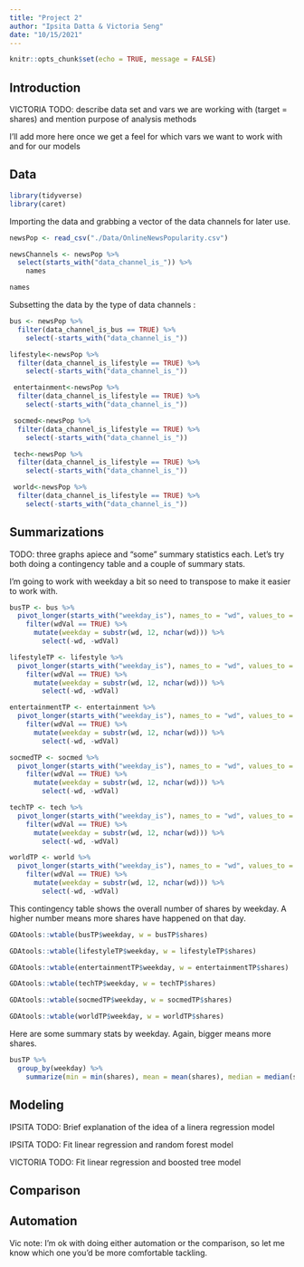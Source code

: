 ```yaml
---
title: "Project 2"
author: "Ipsita Datta & Victoria Seng"
date: "10/15/2021"
---
```


```r
knitr::opts_chunk$set(echo = TRUE, message = FALSE)
```

## Introduction

VICTORIA TODO: describe data set and vars we are working with (target = shares) and mention purpose of analysis methods

I'll add more here once we get a feel for which vars we want to work with and for our models

## Data

```r
library(tidyverse)
library(caret)
```

Importing the data and grabbing a vector of the data channels for later use.

```r
newsPop <- read_csv("./Data/OnlineNewsPopularity.csv")

newsChannels <- newsPop %>%
  select(starts_with("data_channel_is_")) %>%
    names

names
```

Subsetting the data by the type of data channels :

```r
bus <- newsPop %>%
  filter(data_channel_is_bus == TRUE) %>%
    select(-starts_with("data_channel_is_"))
```

```r
lifestyle<-newsPop %>%
  filter(data_channel_is_lifestyle == TRUE) %>%
    select(-starts_with("data_channel_is_"))
```

```r
 entertainment<-newsPop %>%
  filter(data_channel_is_lifestyle == TRUE) %>%
    select(-starts_with("data_channel_is_"))
```

```r
 socmed<-newsPop %>%
  filter(data_channel_is_lifestyle == TRUE) %>%
    select(-starts_with("data_channel_is_"))
```

```r
 tech<-newsPop %>%
  filter(data_channel_is_lifestyle == TRUE) %>%
    select(-starts_with("data_channel_is_"))
```

```r
 world<-newsPop %>%
  filter(data_channel_is_lifestyle == TRUE) %>%
    select(-starts_with("data_channel_is_"))
```

## Summarizations

TODO: three graphs apiece and "some" summary statistics each. Let's try both doing a contingency table and a couple of summary stats.

I'm going to work with weekday a bit so need to transpose to make it easier to work with.

```r
busTP <- bus %>%
  pivot_longer(starts_with("weekday_is"), names_to = "wd", values_to = "wdVal") %>%
    filter(wdVal == TRUE) %>%
      mutate(weekday = substr(wd, 12, nchar(wd))) %>%
        select(-wd, -wdVal) 
```

```r
lifestyleTP <- lifestyle %>%
  pivot_longer(starts_with("weekday_is"), names_to = "wd", values_to = "wdVal") %>%
    filter(wdVal == TRUE) %>%
      mutate(weekday = substr(wd, 12, nchar(wd))) %>%
        select(-wd, -wdVal) 
```

```r
entertainmentTP <- entertainment %>%
  pivot_longer(starts_with("weekday_is"), names_to = "wd", values_to = "wdVal") %>%
    filter(wdVal == TRUE) %>%
      mutate(weekday = substr(wd, 12, nchar(wd))) %>%
        select(-wd, -wdVal) 
```

```r
socmedTP <- socmed %>%
  pivot_longer(starts_with("weekday_is"), names_to = "wd", values_to = "wdVal") %>%
    filter(wdVal == TRUE) %>%
      mutate(weekday = substr(wd, 12, nchar(wd))) %>%
        select(-wd, -wdVal) 
```

```r
techTP <- tech %>%
  pivot_longer(starts_with("weekday_is"), names_to = "wd", values_to = "wdVal") %>%
    filter(wdVal == TRUE) %>%
      mutate(weekday = substr(wd, 12, nchar(wd))) %>%
        select(-wd, -wdVal) 
```

```r
worldTP <- world %>%
  pivot_longer(starts_with("weekday_is"), names_to = "wd", values_to = "wdVal") %>%
    filter(wdVal == TRUE) %>%
      mutate(weekday = substr(wd, 12, nchar(wd))) %>%
        select(-wd, -wdVal) 
```

This contingency table shows the overall number of shares by weekday. A higher number means more shares have happened on that day.

```r
GDAtools::wtable(busTP$weekday, w = busTP$shares)
```

```r
GDAtools::wtable(lifestyleTP$weekday, w = lifestyleTP$shares)
```

```r
GDAtools::wtable(entertainmentTP$weekday, w = entertainmentTP$shares)
```

```r
GDAtools::wtable(techTP$weekday, w = techTP$shares)
```

```r
GDAtools::wtable(socmedTP$weekday, w = socmedTP$shares)
```

```r
GDAtools::wtable(worldTP$weekday, w = worldTP$shares)
```

Here are some summary stats by weekday. Again, bigger means more shares.

```r
busTP %>%
  group_by(weekday) %>%
    summarize(min = min(shares), mean = mean(shares), median = median(shares), iqr = IQR(shares), max = max(shares))
```

## Modeling

IPSITA TODO: Brief explanation of the idea of a linera regression model

IPSITA TODO: Fit linear regression and random forest model

VICTORIA TODO: Fit linear regression and boosted tree model

## Comparison

## Automation

Vic note: I'm ok with doing either automation or the comparison, so let me know which one you'd be more comfortable tackling. 